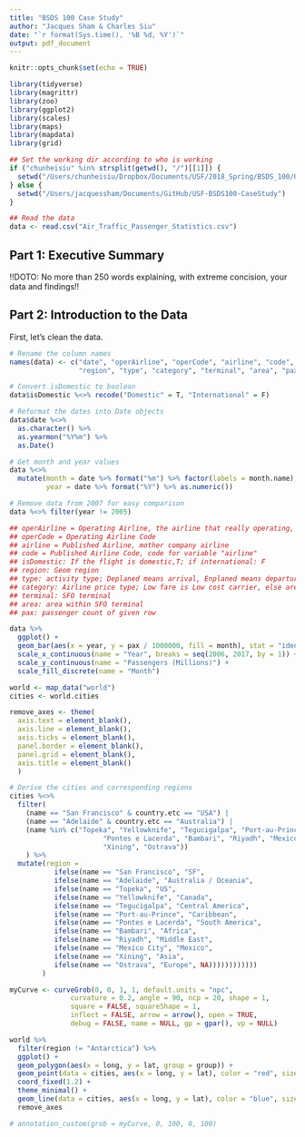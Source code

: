 ```yaml
---
title: "BSDS 100 Case Study"
author: "Jacques Sham & Charles Siu"
date: "`r format(Sys.time(), '%B %d, %Y')`"
output: pdf_document
---
```


```r
knitr::opts_chunk$set(echo = TRUE)
```

```r
library(tidyverse)
library(magrittr)
library(zoo)
library(ggplot2)
library(scales)
library(maps)
library(mapdata)
library(grid)
```

```r
## Set the working dir according to who is working
if ("chunheisiu" %in% strsplit(getwd(), "/")[[1]]) {
  setwd("/Users/chunheisiu/Dropbox/Documents/USF/2018_Spring/BSDS_100/USF-BSDS100-CaseStudy")
} else {
  setwd("/Users/jacquessham/Documents/GitHub/USF-BSDS100-CaseStudy")
}

## Read the data
data <- read.csv("Air_Traffic_Passenger_Statistics.csv")
```

## Part 1: Executive Summary

!!DOTO: No more than 250 words explaining, with extreme concision, your data and findings!!


## Part 2: Introduction to the Data
First, let's clean the data.

```r
# Rename the column names
names(data) <- c("date", "operAirline", "operCode", "airline", "code", "isDomestic",
                 "region", "type", "category", "terminal", "area", "pax")

# Convert isDomestic to boolean
data$isDomestic %<>% recode("Domestic" = T, "International" = F)

# Reformat the dates into Date objects
data$date %<>% 
  as.character() %>% 
  as.yearmon("%Y%m") %>% 
  as.Date()

# Get month and year values
data %<>% 
  mutate(month = date %>% format("%m") %>% factor(labels = month.name),
         year = date %>% format("%Y") %>% as.numeric())

# Remove data from 2007 for easy comparison
data %<>% filter(year != 2005) 

## operAirline = Operating Airline, the airline that really operating, some airline would own a child company to operate a single route
## operCode = Operating Airline Code
## airline = Published Airline, mother company airline
## code = Published Airline Code, code for variable "airline"
## isDomestic: If the flight is domestic,T; if international: F
## region: Geom region
## type: activity type; Deplaned means arrival, Enplaned means departure, Thru / Transit is other 
## category: Airline price type; Low fare is Low cost carrier, else are others
## terminal: SFO terminal
## area: area within SFO terminal
## pax: passenger count of given row
```

```r
data %>% 
  ggplot() +
  geom_bar(aes(x = year, y = pax / 1000000, fill = month), stat = "identity") +
  scale_x_continuous(name = "Year", breaks = seq(2006, 2017, by = 1)) +
  scale_y_continuous(name = "Passengers (Millions)") +
  scale_fill_discrete(name = "Month")
```

```r
world <- map_data("world")
cities <- world.cities

remove_axes <- theme(
  axis.text = element_blank(),
  axis.line = element_blank(),
  axis.ticks = element_blank(),
  panel.border = element_blank(),
  panel.grid = element_blank(),
  axis.title = element_blank()
  )

# Derive the cities and corresponding regions
cities %<>%
  filter(
    (name == "San Francisco" & country.etc == "USA") |
    (name == "Adelaide" & country.etc == "Australia") |
    (name %in% c("Topeka", "Yellowknife", "Tegucigalpa", "Port-au-Prince",
                       "Pontes e Lacerda", "Bambari", "Riyadh", "Mexico City",
                       "Xining", "Ostrava"))
    ) %>% 
  mutate(region =
           ifelse(name == "San Francisco", "SF",
           ifelse(name == "Adelaide", "Australia / Oceania",
           ifelse(name == "Topeka", "US",
           ifelse(name == "Yellowknife", "Canada",
           ifelse(name == "Tegucigalpa", "Central America",
           ifelse(name == "Port-au-Prince", "Caribbean",
           ifelse(name == "Pontes e Lacerda", "South America",
           ifelse(name == "Bambari", "Africa",
           ifelse(name == "Riyadh", "Middle East",
           ifelse(name == "Mexico City", "Mexico",
           ifelse(name == "Xining", "Asia",
           ifelse(name == "Ostrava", "Europe", NA))))))))))))
        )

myCurve <- curveGrob(0, 0, 1, 1, default.units = "npc",
               curvature = 0.2, angle = 90, ncp = 20, shape = 1,
               square = FALSE, squareShape = 1,
               inflect = FALSE, arrow = arrow(), open = TRUE,
               debug = FALSE, name = NULL, gp = gpar(), vp = NULL)

world %>% 
  filter(region != "Antarctica") %>% 
  ggplot() +
  geom_polygon(aes(x = long, y = lat, group = group)) + 
  geom_point(data = cities, aes(x = long, y = lat), color = "red", size = 3) +
  coord_fixed(1.2) +
  theme_minimal() +
  geom_line(data = cities, aes(x = long, y = lat), color = "blue", size = 1) +
  remove_axes

# annotation_custom(grob = myCurve, 0, 100, 0, 100)
```



